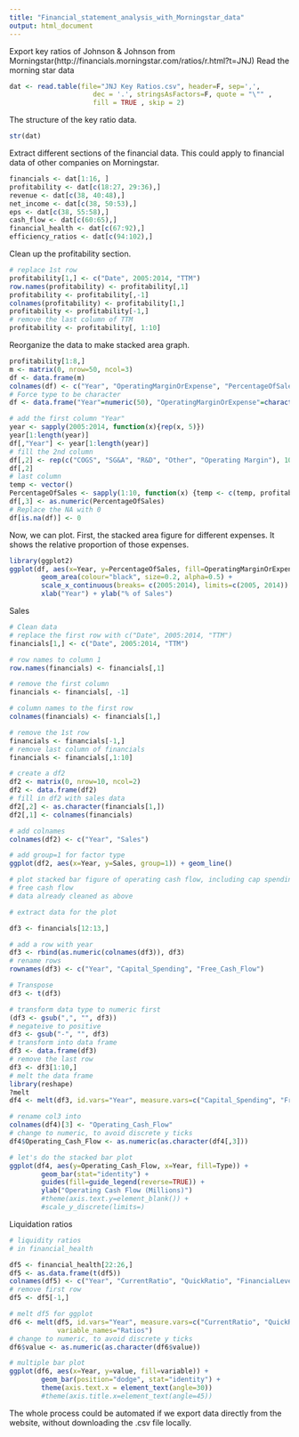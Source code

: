 ```yaml
---
title: "Financial_statement_analysis_with_Morningstar_data"
output: html_document
---
```

Export key ratios of Johnson & Johnson from Morningstar(http://financials.morningstar.com/ratios/r.html?t=JNJ)
Read the morning star data

```r
dat <- read.table(file="JNJ Key Ratios.csv", header=F, sep=',', 
                     dec = '.', stringsAsFactors=F, quote = "\"" , 
                     fill = TRUE , skip = 2)
```

The structure of the key ratio data. 

```r
str(dat)
```

Extract different sections of the financial data. 
This could apply to financial data of other companies on Morningstar. 
```r
financials <- dat[1:16, ]
profitability <- dat[c(18:27, 29:36),]
revenue <- dat[c(38, 40:48),]
net_income <- dat[c(38, 50:53),]
eps <- dat[c(38, 55:58),]
cash_flow <- dat[c(60:65),]
financial_health <- dat[c(67:92),]
efficiency_ratios <- dat[c(94:102),]
```

Clean up the profitability section. 
```r
# replace 1st row
profitability[1,] <- c("Date", 2005:2014, "TTM")
row.names(profitability) <- profitability[,1]
profitability <- profitability[,-1]
colnames(profitability) <- profitability[1,]
profitability <- profitability[-1,]
# remove the last column of TTM
profitability <- profitability[, 1:10]
```

Reorganize the data to make stacked area graph. 
```r

profitability[1:8,]
m <- matrix(0, nrow=50, ncol=3)
df <- data.frame(m)
colnames(df) <- c("Year", "OperatingMarginOrExpense", "PercentageOfSales")
# Force type to be character
df <- data.frame("Year"=numeric(50), "OperatingMarginOrExpense"=character(50), "PercentageOfSales"=numeric(50))

# add the first column "Year"
year <- sapply(2005:2014, function(x){rep(x, 5)})
year[1:length(year)]
df[,"Year"] <- year[1:length(year)]
# fill the 2nd column
df[,2] <- rep(c("COGS", "SG&A", "R&D", "Other", "Operating Margin"), 10)
df[,2]
# last column
temp <- vector()
PercentageOfSales <- sapply(1:10, function(x) {temp <- c(temp, profitability[c(2,4,5,6,7), x])})
df[,3] <- as.numeric(PercentageOfSales)
# Replace the NA with 0
df[is.na(df)] <- 0
```

Now, we can plot. 
First, the stacked area figure for different expenses. It shows the relative 
proportion of those expenses. 
```r
library(ggplot2)
ggplot(df, aes(x=Year, y=PercentageOfSales, fill=OperatingMarginOrExpense)) + 
        geom_area(colour="black", size=0.2, alpha=0.5) + 
        scale_x_continuous(breaks= c(2005:2014), limits=c(2005, 2014)) + 
        xlab("Year") + ylab("% of Sales")
```


Sales
```r
# Clean data
# replace the first row with c("Date", 2005:2014, "TTM")
financials[1,] <- c("Date", 2005:2014, "TTM")

# row names to column 1
row.names(financials) <- financials[,1]

# remove the first column
financials <- financials[, -1]

# column names to the first row
colnames(financials) <- financials[1,]

# remove the 1st row
financials <- financials[-1,]
# remove last column of financials
financials <- financials[,1:10]

# create a df2
df2 <- matrix(0, nrow=10, ncol=2)
df2 <- data.frame(df2)
# fill in df2 with sales data
df2[,2] <- as.character(financials[1,])
df2[,1] <- colnames(financials)

# add colnames
colnames(df2) <- c("Year", "Sales")

# add group=1 for factor type
ggplot(df2, aes(x=Year, y=Sales, group=1)) + geom_line()
```

```r
# plot stacked bar figure of operating cash flow, including cap spending 
# free cash flow
# data already cleaned as above

# extract data for the plot

df3 <- financials[12:13,]

# add a row with year
df3 <- rbind(as.numeric(colnames(df3)), df3)
# rename rows
rownames(df3) <- c("Year", "Capital_Spending", "Free_Cash_Flow")

# Transpose
df3 <- t(df3)

# transform data type to numeric first
(df3 <- gsub(",", "", df3))
# negateive to positive
df3 <- gsub("-", "", df3)
# transform into data frame
df3 <- data.frame(df3)
# remove the last row
df3 <- df3[1:10,]
# melt the data frame
library(reshape)
?melt
df4 <- melt(df3, id.vars="Year", measure.vars=c("Capital_Spending", "Free_Cash_Flow"), variable_name="Type")

# rename col3 into 
colnames(df4)[3] <- "Operating_Cash_Flow"
# change to numeric, to avoid discrete y ticks
df4$Operating_Cash_Flow <- as.numeric(as.character(df4[,3]))

# let's do the stacked bar plot
ggplot(df4, aes(y=Operating_Cash_Flow, x=Year, fill=Type)) +
        geom_bar(stat="identity") +
        guides(fill=guide_legend(reverse=TRUE)) + 
        ylab("Operating Cash Flow (Millions)")
        #theme(axis.text.y=element_blank()) +
        #scale_y_discrete(limits=)
```

Liquidation ratios
```r
# liquidity ratios
# in financial_health

df5 <- financial_health[22:26,]        
df5 <- as.data.frame(t(df5))
colnames(df5) <- c("Year", "CurrentRatio", "QuickRatio", "FinancialLeverage", "DebtToEquity")
# remove first row
df5 <- df5[-1,]

# melt df5 for ggplot
df6 <- melt(df5, id.vars="Year", measure.vars=c("CurrentRatio", "QuickRatio", "FinancialLeverage", "DebtToEquity"), 
            variable_names="Ratios")
# change to numeric, to avoid discrete y ticks
df6$value <- as.numeric(as.character(df6$value))

# multiple bar plot
ggplot(df6, aes(x=Year, y=value, fill=variable)) + 
        geom_bar(position="dodge", stat="identity") +
        theme(axis.text.x = element_text(angle=30))
        #theme(axis.title.x=element_text(angle=45))
```


The whole process could be automated if we export data directly from the website, without downloading the .csv file locally. 